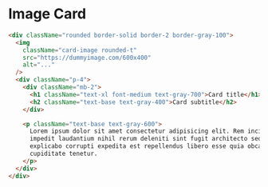 
# Image Card

<ImageCard></ImageCard>

```html
<div className="rounded border-solid border-2 border-gray-100">
  <img
    className="card-image rounded-t"
    src="https://dummyimage.com/600x400"
    alt="..."
  />
  <div className="p-4">
    <div className="mb-2">
      <h1 className="text-xl font-medium text-gray-700">Card title</h1>
      <h2 className="text-base text-gray-400">Card subtitle</h2>
    </div>

    <p className="text-base text-gray-600">
      Lorem ipsum dolor sit amet consectetur adipisicing elit. Rem incidunt
      impedit laudantium nihil rerum deleniti sint fugit architecto sequi,
      explicabo corrupti expedita est repellendus libero esse quia obcaecati
      cupiditate tenetur.
    </p>
  </div>
</div>
```
